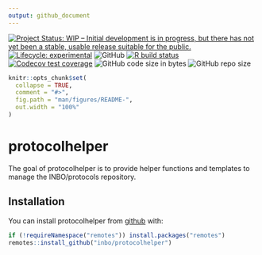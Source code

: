 ```yaml
---
output: github_document
---
```


<!-- README.md is generated from README.Rmd. Please edit that file -->

[![Project Status: WIP – Initial development is in progress, but there has not yet been a stable, usable release suitable for the public.](https://www.repostatus.org/badges/latest/wip.svg)](https://www.repostatus.org/#wip)
[![Lifecycle: experimental](https://img.shields.io/badge/lifecycle-experimental-orange.svg)](https://www.tidyverse.org/lifecycle/#experimental)
![GitHub](https://img.shields.io/github/license/inbo/protocolhelper)
[![R build status](https://github.com/inbo/protocolhelper/workflows/R-CMD-check/badge.svg)](https://github.com/inbo/protocolhelper/actions)
[![Codecov test coverage](https://codecov.io/gh/inbo/protocolhelper/branch/main/graph/badge.svg)](https://codecov.io/gh/inbo/protocolhelper?branch=main)
![GitHub code size in bytes](https://img.shields.io/github/languages/code-size/inbo/protocolhelper.svg)
![GitHub repo size](https://img.shields.io/github/repo-size/inbo/protocolhelper.svg)

```r
knitr::opts_chunk$set(
  collapse = TRUE,
  comment = "#>",
  fig.path = "man/figures/README-",
  out.width = "100%"
)
```

# protocolhelper

The goal of protocolhelper is to provide helper functions and templates to manage the INBO/protocols repository.

## Installation

You can install protocolhelper from [github](https://github.com/inbo/protocolhelper) with:

``` r
if (!requireNamespace("remotes")) install.packages("remotes")
remotes::install_github("inbo/protocolhelper")
```

